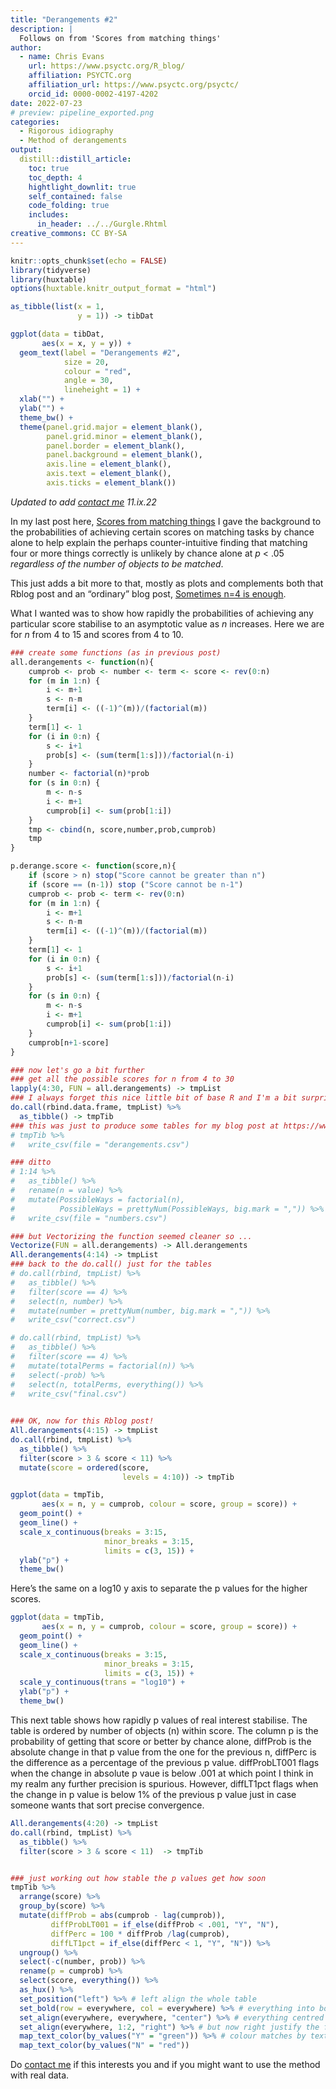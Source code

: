```yaml
---
title: "Derangements #2"
description: |
  Follows on from 'Scores from matching things'
author:
  - name: Chris Evans
    url: https://www.psyctc.org/R_blog/
    affiliation: PSYCTC.org
    affiliation_url: https://www.psyctc.org/psyctc/
    orcid_id: 0000-0002-4197-4202    
date: 2022-07-23
# preview: pipeline_exported.png
categories:
  - Rigorous idiography
  - Method of derangements
output:
  distill::distill_article:
    toc: true
    toc_depth: 4
    hightlight_downlit: true
    self_contained: false
    code_folding: true
    includes: 
      in_header: ../../Gurgle.Rhtml
creative_commons: CC BY-SA
---
```

```r
knitr::opts_chunk$set(echo = FALSE)
library(tidyverse)
library(huxtable)
options(huxtable.knitr_output_format = "html") 
```
```r
as_tibble(list(x = 1,
               y = 1)) -> tibDat

ggplot(data = tibDat,
       aes(x = x, y = y)) +
  geom_text(label = "Derangements #2",
            size = 20,
            colour = "red",
            angle = 30,
            lineheight = 1) +
  xlab("") +
  ylab("") +
  theme_bw() +
  theme(panel.grid.major = element_blank(),
        panel.grid.minor = element_blank(),
        panel.border = element_blank(),
        panel.background = element_blank(),
        axis.line = element_blank(),
        axis.text = element_blank(),
        axis.ticks = element_blank()) 
```
*Updated to add [contact me](https://www.psyctc.org/psyctc/contact-me/) 11.ix.22*

In my last post here, [Scores from matching things](https://www.psyctc.org/Rblog/posts/2022-07-15-matching-scores/) I gave the background to the probabilities of achieving certain scores on matching tasks by chance alone to help explain the perhaps counter-intuitive finding that matching four or more things correctly is unlikely by chance alone at *p* < .05 *regardless of the number of objects to be matched*.

This just adds a bit more to that, mostly as plots and complements both that Rblog post and an "ordinary" blog post, [Sometimes n=4 is enough](https://www.psyctc.org/psyctc/2022/07/23/sometimes-n4-is-enough/).

What I wanted was to show how rapidly the probabilities of achieving any particular score stabilise to an asymptotic value as *n* increases.  Here we are for *n* from 4 to 15 and scores from 4 to 10.

```r
### create some functions (as in previous post)
all.derangements <- function(n){
	cumprob <- prob <- number <- term <- score <- rev(0:n)
	for (m in 1:n) {
		i <- m+1
		s <- n-m
		term[i] <- ((-1)^(m))/(factorial(m))
	}	
	term[1] <- 1
	for (i in 0:n) {
		s <- i+1
		prob[s] <- (sum(term[1:s]))/factorial(n-i)
	}
	number <- factorial(n)*prob
	for (s in 0:n) {
		m <- n-s
		i <- m+1
		cumprob[i] <- sum(prob[1:i])
	}
	tmp <- cbind(n, score,number,prob,cumprob)
	tmp
}

p.derange.score <- function(score,n){
	if (score > n) stop("Score cannot be greater than n")
	if (score == (n-1)) stop ("Score cannot be n-1")
	cumprob <- prob <- term <- rev(0:n)
	for (m in 1:n) {
		i <- m+1
		s <- n-m
		term[i] <- ((-1)^(m))/(factorial(m))
	}	
	term[1] <- 1
	for (i in 0:n) {
		s <- i+1
		prob[s] <- (sum(term[1:s]))/factorial(n-i)
	}
	for (s in 0:n) {
		m <- n-s
		i <- m+1		
		cumprob[i] <- sum(prob[1:i])
	}
	cumprob[n+1-score]
}

### now let's go a bit further
### get all the possible scores for n from 4 to 30
lapply(4:30, FUN = all.derangements) -> tmpList
### I always forget this nice little bit of base R and I'm a bit surprised that there doesn't seem to be a nice tidyverse alternative
do.call(rbind.data.frame, tmpList) %>%
  as_tibble() -> tmpTib
### this was just to produce some tables for my blog post at https://www.psyctc.org/psyctc/2022/07/23/sometimes-n4-is-enough/
# tmpTib %>% 
#   write_csv(file = "derangements.csv")

### ditto
# 1:14 %>% 
#   as_tibble() %>%
#   rename(n = value) %>%
#   mutate(PossibleWays = factorial(n),
#          PossibleWays = prettyNum(PossibleWays, big.mark = ",")) %>%
#   write_csv(file = "numbers.csv")

### but Vectorizing the function seemed cleaner so ...
Vectorize(FUN = all.derangements) -> All.derangements
All.derangements(4:14) -> tmpList
### back to the do.call() just for the tables 
# do.call(rbind, tmpList) %>%
#   as_tibble() %>%
#   filter(score == 4) %>%
#   select(n, number) %>%
#   mutate(number = prettyNum(number, big.mark = ",")) %>%
#   write_csv("correct.csv")

# do.call(rbind, tmpList) %>%
#   as_tibble() %>%
#   filter(score == 4) %>%
#   mutate(totalPerms = factorial(n)) %>%
#   select(-prob) %>%
#   select(n, totalPerms, everything()) %>%
#   write_csv("final.csv")
  

### OK, now for this Rblog post!
All.derangements(4:15) -> tmpList
do.call(rbind, tmpList) %>%
  as_tibble() %>%
  filter(score > 3 & score < 11) %>%
  mutate(score = ordered(score,
                         levels = 4:10)) -> tmpTib

ggplot(data = tmpTib,
       aes(x = n, y = cumprob, colour = score, group = score)) +
  geom_point() +
  geom_line() +
  scale_x_continuous(breaks = 3:15,
                     minor_breaks = 3:15,
                     limits = c(3, 15)) +
  ylab("p") +
  theme_bw() 
```

Here's the same on a log10 y axis to separate the p values for the higher scores.

```r
ggplot(data = tmpTib,
       aes(x = n, y = cumprob, colour = score, group = score)) +
  geom_point() +
  geom_line() +
  scale_x_continuous(breaks = 3:15,
                     minor_breaks = 3:15,
                     limits = c(3, 15)) +
  scale_y_continuous(trans = "log10") +
  ylab("p") +
  theme_bw() 
```

This next table shows how rapidly p values of real interest stabilise.  The table is ordered by number of objects (n) within score.  The column p is the probability of getting that score or better by chance alone, diffProb is the absolute change in that p value from the one for the previous n, diffPerc is the difference as a percentage of the previous p value.  diffProbLT001 flags when the change in absolute p vaue is below .001 at which point I think in my realm any further precision is spurious.  However, diffLT1pct flags when the change in p value is below 1% of the previous p value just in case someone wants that sort precise convergence.

```r
All.derangements(4:20) -> tmpList
do.call(rbind, tmpList) %>%
  as_tibble() %>%
  filter(score > 3 & score < 11)  -> tmpTib


### just working out how stable the p values get how soon
tmpTib %>%
  arrange(score) %>%
  group_by(score) %>%
  mutate(diffProb = abs(cumprob - lag(cumprob)),
         diffProbLT001 = if_else(diffProb < .001, "Y", "N"),
         diffPerc = 100 * diffProb /lag(cumprob),
         diffLT1pct = if_else(diffPerc < 1, "Y", "N")) %>% 
  ungroup() %>%
  select(-c(number, prob)) %>%
  rename(p = cumprob) %>%
  select(score, everything()) %>%
  as_hux() %>%
  set_position("left") %>% # left align the whole table
  set_bold(row = everywhere, col = everywhere) %>% # everything into bold
  set_align(everywhere, everywhere, "center") %>% # everything centred
  set_align(everywhere, 1:2, "right") %>% # but now right justify the first two columns
  map_text_color(by_values("Y" = "green")) %>% # colour matches by text recognition
  map_text_color(by_values("N" = "red"))
```

Do [contact me](https://www.psyctc.org/psyctc/contact-me/) if this interests you and if you might want to use the method with real data.